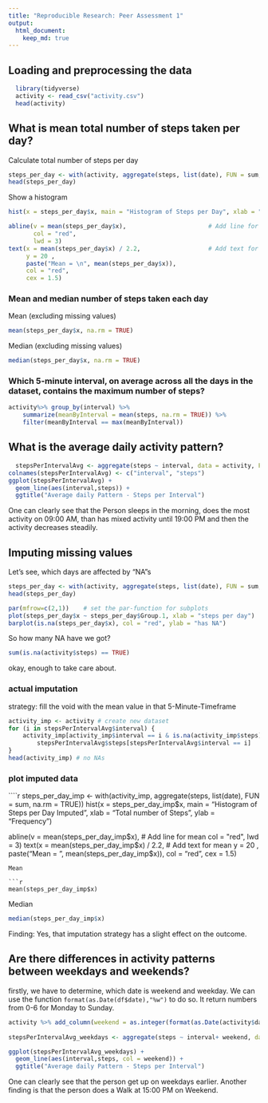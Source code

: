 ```yaml
---
title: "Reproducible Research: Peer Assessment 1"
output: 
  html_document:
    keep_md: true
---
```



## Loading and preprocessing the data

```r
  library(tidyverse)
  activity <- read_csv("activity.csv")
  head(activity)
```

## What is mean total number of steps taken per day?

Calculate total number of steps per day

```r
steps_per_day <- with(activity, aggregate(steps, list(date), FUN = sum, na.rm = TRUE))
head(steps_per_day)
```

Show a histogram

```r
hist(x = steps_per_day$x, main = "Histogram of Steps per Day", xlab = "Total number of Steps", ylab = "Frequency")

abline(v = mean(steps_per_day$x),                       # Add line for mean
       col = "red",
       lwd = 3)
text(x = mean(steps_per_day$x) / 2.2,                   # Add text for mean
     y = 20 ,
     paste("Mean = \n", mean(steps_per_day$x)),
     col = "red",
     cex = 1.5)
```

### Mean and median number of steps taken each day

Mean (excluding missing values)

```r
mean(steps_per_day$x, na.rm = TRUE)
```

Median (excluding missing values)

```r
median(steps_per_day$x, na.rm = TRUE)
```

### Which 5-minute interval, on average across all the days in the dataset, contains the maximum number of steps?

```r
activity%>% group_by(interval) %>%
    summarize(meanByInterval = mean(steps, na.rm = TRUE)) %>%
    filter(meanByInterval == max(meanByInterval))
```

## What is the average daily activity pattern?

```r
  stepsPerIntervalAvg <- aggregate(steps ~ interval, data = activity, FUN = mean, na.action = na.omit)
colnames(stepsPerIntervalAvg) <- c("interval", "steps")
ggplot(stepsPerIntervalAvg) + 
  geom_line(aes(interval,steps)) +
  ggtitle("Average daily Pattern - Steps per Interval")
```



One can clearly see that the Person sleeps in the morning, does the most activity on 09:00 AM, than has mixed activity until 19:00 PM and then the activity decreases steadily.

## Imputing missing values

Let's see, which days are affected by "NA"s

```r
steps_per_day <- with(activity, aggregate(steps, list(date), FUN = sum, na.rm = FALSE))
head(steps_per_day)
```


```r
par(mfrow=c(2,1))    # set the par-function for subplots
plot(steps_per_day$x ~ steps_per_day$Group.1, xlab = "steps per day")
barplot(is.na(steps_per_day$x), col = "red", ylab = "has NA")

```

So how many NA have we got?

```r
sum(is.na(activity$steps) == TRUE)
```
okay, enough to take care about.

### actual imputation
strategy: fill the void with the mean value in that 5-Minute-Timeframe

```r
activity_imp <- activity # create new dataset
for (i in stepsPerIntervalAvg$interval) {
    activity_imp[activity_imp$interval == i & is.na(activity_imp$steps), ]$steps <- 
        stepsPerIntervalAvg$steps[stepsPerIntervalAvg$interval == i]
}
head(activity_imp) # no NAs
```
### plot imputed data

````r
steps_per_day_imp <- with(activity_imp, aggregate(steps, list(date), FUN = sum, na.rm = TRUE))
hist(x = steps_per_day_imp$x, main = "Histogram of Steps per Day Imputed", xlab = "Total number of Steps", ylab = "Frequency")

abline(v = mean(steps_per_day_imp$x),                       # Add line for mean
       col = "red",
       lwd = 3)
text(x = mean(steps_per_day_imp$x) / 2.2,                   # Add text for mean
     y = 20 ,
     paste("Mean = \n", mean(steps_per_day_imp$x)),
     col = "red",
     cex = 1.5)

```
Mean

```r
mean(steps_per_day_imp$x)
```

Median

```r
median(steps_per_day_imp$x)
```
Finding: Yes, that imputation strategy has a slight effect on the outcome.

## Are there differences in activity patterns between weekdays and weekends?

firstly, we have to determine, which date is weekend and weekday.
We can use the function `format(as.Date(df$date),"%w")` to do so. It return numbers from 0-6 for Monday to Sunday.

```r
activity %>% add_column(weekend = as.integer(format(as.Date(activity$date),"%w"))>=4) -> activity_weekdays
 
stepsPerIntervalAvg_weekdays <- aggregate(steps ~ interval+ weekend, data = activity_weekdays, FUN = mean, na.action = na.omit)

ggplot(stepsPerIntervalAvg_weekdays) + 
  geom_line(aes(interval,steps, col = weekend)) +
  ggtitle("Average daily Pattern - Steps per Interval")
```


One can clearly see that the person get up on weekdays earlier. Another finding is that the person does a Walk at 15:00 PM on Weekend.

